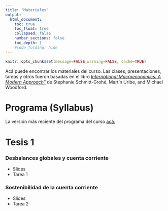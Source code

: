 ```yaml
---
title: "Materiales"
output:
  html_document:
    toc: true
    toc_float: true
    collapsed: false
    number_sections: false
    toc_depth: 1
    #code_folding: hide
---
```


```r
knitr::opts_chunk$set(message=FALSE,warning=FALSE, cache=TRUE)
```

Acá puede encontrar los materiales del curso. Las clases, presentaciones, tareas y otros fueron basadas en el libro [*International Macroeconomics: A Modern Approach"*](https://press.princeton.edu/books/hardcover/9780691170640/international-macroeconomics) de Stephanie Schmitt-Grohé, Martín Uribe, and Michael Woodford.


# Programa (Syllabus)

La versión más reciente del programa del curso [acá.](materials/MacroInternacional_I22.pdf)

# Tesis 1
### Desbalances globales y cuenta corriente

* Slides
* Tarea 1

### Sostenibilidad de la cuenta corriente

* Slides
* Tarea 2


